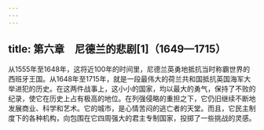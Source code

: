 ```yaml
---
---
---
```

title: 第六章　尼德兰的悲剧[1]（1649—1715）
---




从1555年至1648年，这将近100年的时间里，尼德兰英勇地抵抗当时称霸世界的西班牙王国。从1648年至1715年，就是一段最伟大的荷兰共和国抵抗英国海军大举进犯的历史。在这两件战事上，这小小的国家，均以最大的勇气，保持了不败的纪录，使它在历史上占有极高的地位。在列强侵略的重担之下，它仍旧继续不断地发展商业、科学和艺术。它的城市，是心情苦闷的逃亡者的天堂。而且，它民主制度下的各种机构，向包围在它四周强大的君主专制国家，投掷了一些挑战的灵感。